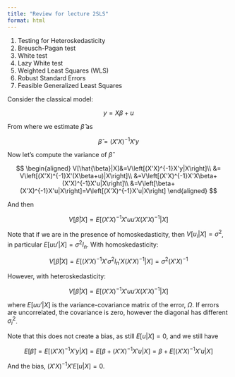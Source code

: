 ```yaml
---
title: "Review for lecture 2SLS"
format: html
---
```


1. Testing for Heteroskedasticity
2. Breusch-Pagan test
3. White test
4. Lazy White test
5. Weighted Least Squares (WLS)
6. Robust Standard Errors
7. Feasible Generalized Least Squares

Consider the classical model:

$$
y = X\beta + u
$$

From where we estimate $\hat{\beta}$ as

$$\hat{\beta}=(X'X)^{-1}X'y$$

Now let's compute the variance of $\hat{\beta}$

$$
\begin{aligned}
V[\hat{\beta}|X]&=V\left[(X'X)^{-1}X'y|X\right]\\
&= V\left[(X'X)^{-1}X'(X\beta+u)|X\right]\\
&=V\left[(X'X)^{-1}X'X\beta+(X'X)^{-1}X'u|X\right]\\
&=V\left[\beta+(X'X)^{-1}X'u|X\right]=V\left[(X'X)^{-1}X'u|X\right]
\end{aligned}
$$

And then

$$
V[\hat{\beta}|X]=E[(X'X)^{-1}X'uu'X(X'X)^{-1}|X]
$$

Note that if we are in the presence of homoskedasticity, then $V[u_i|X]=\sigma^2$, in particular $E[uu'|X]=\sigma^2 I_n$. With 
homoskedasticity:

$$
V[\hat{\beta}|X]=E[(X'X)^{-1}X'\sigma^2 I_n'X(X'X)^{-1}|X]=\sigma^2(X'X)^{-1}
$$

However, with heteroskedasticity:

$$
V[\hat{\beta}|X]=E[(X'X)^{-1}X'uu'X(X'X)^{-1}|X]
$$

where $E[uu'|X]$ is the variance-covariance matrix of the error, $\Omega$. If errors are uncorrelated, the covariance is zero, however the diagonal has different $\sigma_i^2$.

Note that this does not create a bias, as still $E[u|X]=0$, and we still have

$$
E[\hat{\beta}]=E\left[(X'X)^{-1}X'y|X\right]=E\left[\beta+(X'X)^{-1}X'u|X\right]=\beta+E\left[(X'X)^{-1}X'u|X\right]
$$

And the bias, $(X'X)^{-1}X'E[u|X]=0$.